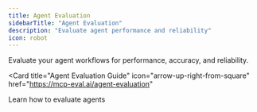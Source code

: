 ```yaml
---
title: Agent Evaluation
sidebarTitle: "Agent Evaluation"
description: "Evaluate agent performance and reliability"
icon: robot
---
```


Evaluate your agent workflows for performance, accuracy, and reliability.

<Card
  title="Agent Evaluation Guide"
  icon="arrow-up-right-from-square"
  href="https://mcp-eval.ai/agent-evaluation"
>
  Learn how to evaluate agents
</Card>
